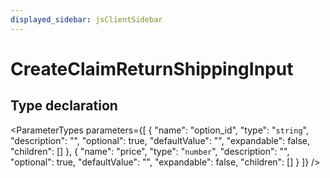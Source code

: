 ```yaml
---
displayed_sidebar: jsClientSidebar
---
```



# CreateClaimReturnShippingInput

## Type declaration

<ParameterTypes parameters={[
  {
    "name": "option_id",
    "type": "`string`",
    "description": "",
    "optional": true,
    "defaultValue": "",
    "expandable": false,
    "children": []
  },
  {
    "name": "price",
    "type": "`number`",
    "description": "",
    "optional": true,
    "defaultValue": "",
    "expandable": false,
    "children": []
  }
]} />
